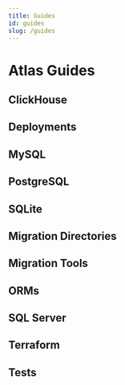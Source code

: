 ```yaml
---
title: Guides
id: guides
slug: /guides
---
```



# Atlas Guides

## ClickHouse

<div className="row">
  <Card
    name="Automatic Migrations for ClickHouse"
    description="This guide is for getting started with ClickHouse using Atlas"
    url="/guides/clickhouse"
    image={CardImage.ClickHouse}
  />
</div>

## Deployments

<div className="row">
  <Card
    name="Introduction"
    description="Intro to deploying schema migrations"
    url="/guides/deploying/intro"
    image={CardImage.Deployment}
  />
  <Card
    name="Docker images"
    description="Creating container images for deploying migrations"
    url="/guides/deploying/image"
    image={CardImage.Docker}
  />
  <Card
    name="AWS ECS"
    description="Deploying to AWS ECS (Fargate)"
    url="/guides/deploying/aws-ecs-fargate"
    image={CardImage.ECS}
  />
  <Card
    name="Kubernetes with Helm"
    description="Deploying schema migrations to Kubernetes with Helm"
    url="/guides/deploying/helm"
    image={CardImage.Helm}
  />
  <Card
    name="Kubernetes with Init Containers"
    description="Deploying schema migrations to Kubernetes with Init Containers"
    url="/guides/deploying/k8s-init-container"
    image={CardImage.Kubernetes}
  />
  <Card
    name="Kubernetes with ArgoCD"
    description="Use the Atlas Kubernetes Operator and Argo CD"
    url="/guides/deploying/k8s-argo"
    image={CardImage.Deployment}
  />
  <Card
    name="Kubernetes with Flux CD"
    description="Use the Atlas Kubernetes Operator and Flux CD"
    url="/guides/deploying/k8s-flux"
    image={CardImage.Deployment}
  />
  <Card
    name="CloudSQL with GitHub Actions"
    description="Deploying to CloudSQL with GitHub Actions"
    url="/guides/deploying/cloud-sql-via-github-actions"
    image={CardImage.Deployment}
  />
  <Card
    name="Deploying to Fly.io"
    description="Using Atlas with Fly.io"
    url="/guides/deploying/fly-io"
    image={CardImage.Deployment}
  />
</div>

## MySQL

<div className="row">
  <Card
    name="Descending Indexes"
    description="This guide is for working with descending indexes in MySQL with Atlas"
    url="/guides/mysql/descending-indexes"
    image={CardImage.MySQL}
  />
  <Card
    name="Functional Indexes"
    description="This guide is for working with functional indexes in MySQL with Atlas"
    url="/guides/mysql/functional-indexes"
    image={CardImage.MySQL}
  />
  <Card
    name="Prefix Indexes"
    description="This guide is for working with prefix indexes in MySQL with Atlas"
    url="/guides/mysql/prefix-indexes"
    image={CardImage.MySQL}
  />
  <Card
    name="CHECK Constraint"
    description="This guide is for working with CHECK constraints in MySQL with Atlas"
    url="/guides/mysql/check-constraint"
    image={CardImage.MySQL}
  />
  <Card
    name="Generated Columns"
    description="This guide is for working with generated columns in MySQL with Atlas"
    url="/guides/mysql/generated-columns"
    image={CardImage.MySQL}
  />
  <Card
    name="MySQL RDS with Terraform"
    description="Managing MySQL schemas on RDS with Terraform"
    url="/guides/mysql/terraform"
    image={CardImage.Terraform}
  />
  <Card
    name="Inline REFERENCES clauses (MY102)"
    description="This guide describes in detail the detection of inline REFERENCES clauses for MySQL"
    url="/guides/mysql/checks/MY102"
    image={CardImage.MySQL}
  />
  <Card
    name="Dropping non-virtual columns (DS103)"
    description="This guide describes in detail the detection of dropping non-virtual columns for MySQL databases with Atlas's linting capabilities"
    url="/guides/mysql/checks/DS103"
    image={CardImage.MySQL}
  />
  <Card
    name="Detecting drops of foreign key constraints"
    description="This guide describes in detail the detection of dropping foreign keys in MySQL databases, using Atlas's linting capabilities"
    url="/guides/mysql/checks/CD101"
    image={CardImage.MySQL}
  />
</div>

## PostgreSQL

<div className="row">
  <Card
    name="Automatic Migration Planning"
    description="This guide is for getting started with PostgreSQL using Atlas"
    url="/guides/postgres/automatic-migrations"
    image={CardImage.Postgres}
  />
  <Card
    name="Serial Type Columns"
    description="This guide is for understanding serial type columns in PostgreSQL with Atlas"
    url="/guides/postgres/serial-columns"
    image={CardImage.Postgres}
  />
  <Card
    name="Partial Indexes"
    description="This guide is for implementing partial indexes in PostgreSQL with Atlas"
    url="/guides/postgres/partial-indexes"
    image={CardImage.Postgres}
  />
  <Card
    name="Included Columns"
    description="This guide is for working with covering indexes in PostgreSQL"
    url="/guides/postgres/included-columns"
    image={CardImage.Postgres}
  />
  <Card
    name="Index Operator Classes"
    description="This guide is for understanding index operator classes in PostgreSQL"
    url="/guides/postgres/index-operator-classes"
    image={CardImage.Postgres}
  />
  <Card
    name="Optimal data alignment (PG110)"
    description="This guide is for achieving optimal data alignment in PostgreSQL with Atlas"
    url="/guides/postgres/pg-110"
    image={CardImage.Postgres}
  />
  <Card
    name="Descending Indexes"
    description="This guide is for implementing descending indexes in PostgreSQL with Atlas"
    url="/guides/postgres/descending-indexes"
    image={CardImage.Postgres}
  />
  <Card
    name="Functional Indexes"
    description="This guide is for creating functional indexes in PostgreSQL with Atlas"
    url="/guides/postgres/functional-indexes"
    image={CardImage.Postgres}
  />
</div>

## SQLite

<div className="row">
  <Card
    name="Partial Indexes"
    description="This guide is for implementing partial indexes in SQLite with Atlas"
    url="/guides/sqlite/partial-indexes"
    image={CardImage.SQLite}
  />
  <Card
    name="Descending Indexes"
    description="This guide is for creating descending indexes in SQLite with Atlas"
    url="/guides/sqlite/descending-indexes"
    image={CardImage.SQLite}
  />
  <Card
    name="Functional Indexes"
    description="This guide is for creating functional indexes in SQLite with Atlas"
    url="/guides/sqlite/functional-indexes"
    image={CardImage.SQLite}
  />
  <Card
    name="Working with Turso"
    description="This guide is for working with Turso in SQLite with Atlas"
    url="/guides/sqlite/turso"
    image={CardImage.Integration}
  />
</div>

## Migration Directories

<div className="row">
  <Card
    name="Working with template directories"
    description="This guide explains how to interpolate data variables in migration files"
    url="/guides/migration-dirs/template-directory"
    image={CardImage.Migrate}
  />
</div>

## Migration Tools

<div className="row">
  <Card
    name="Automatic migration planning for golang-migrate"
    description="This guide is for automatic migration planning for golang-migrate with Atlas"
    url="/guides/migration-tools/golang-migrate"
    image={CardImage.Tools}
  />
  <Card
    name="Importing from pressly/goose"
    description="This guide is for importing a pressly/goose project to Atlas"
    url="/guides/migration-tools/goose-import"
    image={CardImage.Tools}
  />
</div>

## ORMs

<div className="row">
  <Card
    name="GORM"
    description="This guide is for automatic migration planning for GORM with Atlas"
    url="/guides/orms/gorm"
    image={CardImage.Tools}
  />
  <Card
    name="Beego"
    description="This guide is for automatic migration planning for Beego with Atlas"
    url="/guides/orms/beego"
    image={CardImage.Tools}
  />
  <Card
    name="Sequelize"
    description="This guide is for automatic migration planning for Sequelize with Atlas"
    url="/guides/orms/sequelize"
    image={CardImage.Tools}
   />
   <Card
    name={"TypeORM"}
    description={"This guide is for automatic migration planning for TypeORM with Atlas"}
    url={"/guides/orms/typeorm"}
    image={CardImage.Tools}
  />
  <Card
    name="Hibernate"
    description="This guide is for automatic migration planning for Hibernate with Atlas"
    url="/guides/orms/hibernate"
    image={CardImage.Tools}
  />
   <Card
    name={"SQLAlchemy"}
    description={"This guide is for automatic migration planning for SQLAlchemy with Atlas"}
    url={"/guides/orms/sqlalchemy"}
    image={CardImage.Tools}
  />
  <Card
    name="Django"
    description="Learn about automatic migration planning for Django using Atlas"
    url="/guides/orms/django"
    image={CardImage.Tools}
  />
</div>

## SQL Server

<div className="row">
  <Card
    name="Automatic Migrations for SQL Server"
    description="This guide is for getting started with SQL Server using Atlas"
    url="/guides/mssql"
    image={CardImage.SQLServer}
  />
</div>

## Terraform

<div className="row">
  <Card
    name="Provisioning schemas (named databases)"
    description="This guide is for provisioning schemas (named databases) with Terraform using Atlas"
    url="/guides/terraform/named-databases"
    image={CardImage.Terraform}
  />
</div>

## Tests

<div className="row">
  <Card
    name="Integration tests with docker-compose"
    description="This guide is for running integration tests with docker-compose using Atlas"
    url="/guides/testing/docker-compose"
    image={CardImage.Testing}
  />
  <Card
    name="Integration tests with GitHub Actions"
    description="This guide is for running integration tests with GitHub Actions using Atlas"
    url="/guides/testing/github-actions"
    image={CardImage.Testing}
  />
</div>
